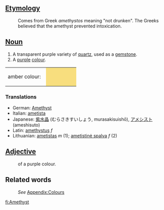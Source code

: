 ==[[Etymology]]==
:Comes from Greek ''amethystos'' meaning "not drunken". The Greeks believed that the amethyst prevented intoxication.
==[[Noun]]==
#A transparent purple variety of [[quartz]], used as a [[gemstone]].
#A [[purple]] [[colour]].
<table><tr><td>amber colour: &nbsp;</td>
<td bgcolor="#F8DE7E" width="80">&nbsp; </td></tr></table>
=== Translations ===
*German: [[Amethyst]]
*Italian: [[ametista]]
*Japanese: [[紫水晶]] (むらさきすいしょう, murasakisuishō), [[アメシスト]] (ameshisuto)
*Latin: [[amethystus]] ''f''
*Lithuanian: [[ametistas]] ''m'' (1); [[ametistinė spalva]] ''f'' (2)

==[[Adjective]]==
:of a purple colour.
==Related words==
:''See'' [[Wiktionary_Appendix:Colours|Appendix:Colours]]

[[fi:Amethyst]]